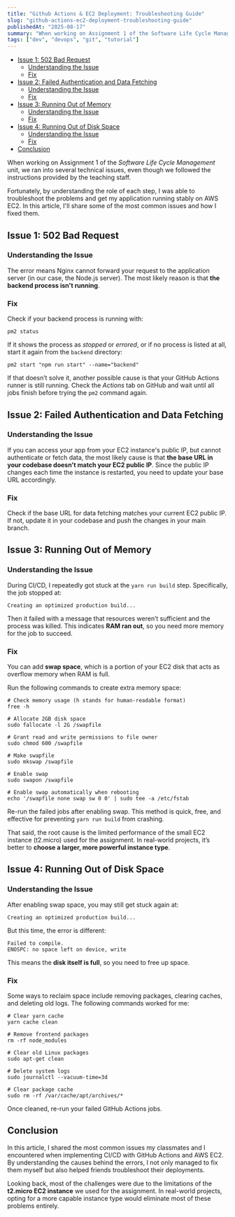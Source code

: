 ```yaml
---
title: "Github Actions & EC2 Deployment: Troubleshooting Guide"
slug: "github-actions-ec2-deployment-troubleshooting-guide"
publishedAt: "2025-08-17"
summary: "When working on Assignment 1 of the Software Life Cycle Management unit, we ran into several technical issues, even though we followed the instructions provided by the teaching staff."
tags: ["dev", "devops", "git", "tutorial"]
---
```


- [Issue 1: 502 Bad Request](#issue-1-502-bad-request)
  - [Understanding the Issue](#understanding-the-issue)
  - [Fix](#fix)
- [Issue 2: Failed Authentication and Data Fetching](#issue-2-failed-authentication-and-data-fetching)
  - [Understanding the Issue](#understanding-the-issue-1)
  - [Fix](#fix-1)
- [Issue 3: Running Out of Memory](#issue-3-running-out-of-memory)
  - [Understanding the Issue](#understanding-the-issue-2)
  - [Fix](#fix-2)
- [Issue 4: Running Out of Disk Space](#issue-4-running-out-of-disk-space)
  - [Understanding the Issue](#understanding-the-issue-3)
  - [Fix](#fix-3)
- [Conclusion](#conclusion)

When working on Assignment 1 of the *Software Life Cycle Management* unit, we ran into several technical issues, even though we followed the instructions provided by the teaching staff.

Fortunately, by understanding the role of each step, I was able to troubleshoot the problems and get my application running stably on AWS EC2. In this article, I'll share some of the most common issues and how I fixed them.

## Issue 1: 502 Bad Request

### Understanding the Issue

The error means Nginx cannot forward your request to the application server (in our case, the Node.js server). The most likely reason is that **the backend process isn't running**.

### Fix

Check if your backend process is running with:

```
pm2 status
```

If it shows the process as _stopped_ or _errored_, or if no process is listed at all, start it again from the `backend` directory:

```
pm2 start "npm run start" --name="backend"
```

If that doesn’t solve it, another possible cause is that your GitHub Actions runner is still running. Check the _Actions_ tab on GitHub and wait until all jobs finish before trying the `pm2` command again.

## Issue 2: Failed Authentication and Data Fetching

### Understanding the Issue

If you can access your app from your EC2 instance's public IP, but cannot authenticate or fetch data, the most likely cause is that **the base URL in your codebase doesn't match your EC2 public IP**. Since the public IP changes each time the instance is restarted, you need to update your base URL accordingly.

### Fix

Check if the base URL for data fetching matches your current EC2 public IP. If not, update it in your codebase and push the changes in your main branch.

## Issue 3: Running Out of Memory

### Understanding the Issue

During CI/CD, I repeatedly got stuck at the `yarn run build` step. Specifically, the job stopped at:

```
Creating an optimized production build...
```

Then it failed with a message that resources weren’t sufficient and the process was killed. This indicates **RAM ran out**, so you need more memory for the job to succeed.

### Fix

You can add **swap space**, which is a portion of your EC2 disk that acts as overflow memory when RAM is full.

Run the following commands to create extra memory space:

```
# Check memory usage (h stands for human-readable format)
free -h

# Allocate 2GB disk space
sudo fallocate -l 2G /swapfile

# Grant read and write permissions to file owner
sudo chmod 600 /swapfile

# Make swapfile
sudo mkswap /swapfile

# Enable swap
sudo swapon /swapfile

# Enable swap automatically when rebooting
echo '/swapfile none swap sw 0 0' | sudo tee -a /etc/fstab
```

Re-run the failed jobs after enabling swap. This method is quick, free, and effective for preventing `yarn run build` from crashing.

That said, the root cause is the limited performance of the small EC2 instance (t2.micro) used for the assignment. In real-world projects, it’s better to **choose a larger, more powerful instance type**.

## Issue 4: Running Out of Disk Space

### Understanding the Issue

After enabling swap space, you may still get stuck again at:

```
Creating an optimized production build...
```

But this time, the error is different:

```
Failed to compile.
ENOSPC: no space left on device, write
```

This means the **disk itself is full**, so you need to free up space.

### Fix

Some ways to reclaim space include removing packages, clearing caches, and deleting old logs. The following commands worked for me:

```
# Clear yarn cache
yarn cache clean

# Remove frontend packages
rm -rf node_modules

# Clear old Linux packages
sudo apt-get clean

# Delete system logs
sudo journalctl --vacuum-time=3d

# Clear package cache
sudo rm -rf /var/cache/apt/archives/*
```

Once cleaned, re-run your failed GitHub Actions jobs.

## Conclusion

In this article, I shared the most common issues my classmates and I encountered when implementing CI/CD with GitHub Actions and AWS EC2. By understanding the causes behind the errors, I not only managed to fix them myself but also helped friends troubleshoot their deployments.

Looking back, most of the challenges were due to the limitations of the **t2.micro EC2 instance** we used for the assignment. In real-world projects, opting for a more capable instance type would eliminate most of these problems entirely.
